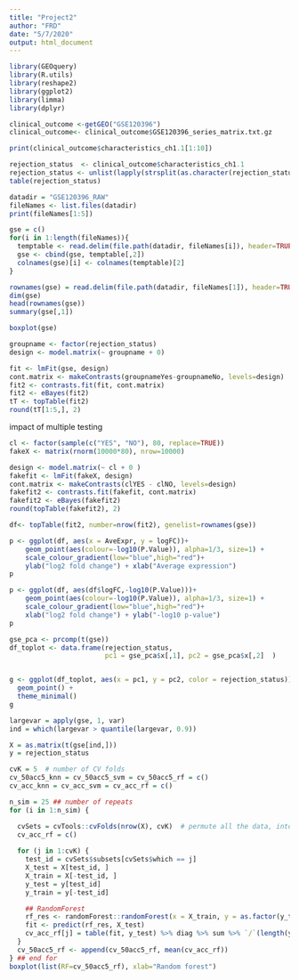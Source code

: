 ```yaml
---
title: "Project2"
author: "FRD"
date: "5/7/2020"
output: html_document
---
```


```r
library(GEOquery)
library(R.utils)
library(reshape2)
library(ggplot2)
library(limma)
library(dplyr)
```

```r
clinical_outcome <-getGEO("GSE120396")
clinical_outcome<- clinical_outcome$GSE120396_series_matrix.txt.gz

print(clinical_outcome$characteristics_ch1.1[1:10])

```

```r
rejection_status  <- clinical_outcome$characteristics_ch1.1
rejection_status <- unlist(lapply(strsplit(as.character(rejection_status), ": " ) , `[[` , 2)  )
table(rejection_status)
```

```r
datadir = "GSE120396_RAW"
fileNames <- list.files(datadir)
print(fileNames[1:5])
```

```r
gse = c()
for(i in 1:length(fileNames)){
  temptable <- read.delim(file.path(datadir, fileNames[i]), header=TRUE)
  gse <- cbind(gse, temptable[,2])
  colnames(gse)[i] <- colnames(temptable)[2]
}

rownames(gse) = read.delim(file.path(datadir, fileNames[1]), header=TRUE)[,1]
dim(gse)
head(rownames(gse))
summary(gse[,1])
```



```r
boxplot(gse)
```
```r
groupname <- factor(rejection_status)
design <- model.matrix(~ groupname + 0)

fit <- lmFit(gse, design)
cont.matrix <- makeContrasts(groupnameYes-groupnameNo, levels=design)
fit2 <- contrasts.fit(fit, cont.matrix)
fit2 <- eBayes(fit2)
tT <- topTable(fit2)
round(tT[1:5,], 2)
```

impact of multiple testing
```r
cl <- factor(sample(c("YES", "NO"), 80, replace=TRUE))
fakeX <- matrix(rnorm(10000*80), nrow=10000)

design <- model.matrix(~ cl + 0 )
fakefit <- lmFit(fakeX, design)
cont.matrix <- makeContrasts(clYES - clNO, levels=design)
fakefit2 <- contrasts.fit(fakefit, cont.matrix)
fakefit2 <- eBayes(fakefit2)
round(topTable(fakefit2), 2)
```
```r
df<- topTable(fit2, number=nrow(fit2), genelist=rownames(gse))

p <- ggplot(df, aes(x = AveExpr, y = logFC))+
    geom_point(aes(colour=-log10(P.Value)), alpha=1/3, size=1) +
    scale_colour_gradient(low="blue",high="red")+
    ylab("log2 fold change") + xlab("Average expression")
p

```
```r
p <- ggplot(df, aes(df$logFC,-log10(P.Value)))+
    geom_point(aes(colour=-log10(P.Value)), alpha=1/3, size=1) +
    scale_colour_gradient(low="blue",high="red")+
    xlab("log2 fold change") + ylab("-log10 p-value")
p
```
```r
gse_pca <- prcomp(t(gse))
df_toplot <- data.frame(rejection_status, 
                        pc1 = gse_pca$x[,1], pc2 = gse_pca$x[,2]  )


g <- ggplot(df_toplot, aes(x = pc1, y = pc2, color = rejection_status)) + 
  geom_point() + 
  theme_minimal() 
g
```

```r
largevar = apply(gse, 1, var)
ind = which(largevar > quantile(largevar, 0.9))

X = as.matrix(t(gse[ind,]))
y = rejection_status

cvK = 5  # number of CV folds
cv_50acc5_knn = cv_50acc5_svm = cv_50acc5_rf = c()
cv_acc_knn = cv_acc_svm = cv_acc_rf = c()

n_sim = 25 ## number of repeats
for (i in 1:n_sim) {

  cvSets = cvTools::cvFolds(nrow(X), cvK)  # permute all the data, into 5 folds
  cv_acc_rf = c()
  
  for (j in 1:cvK) {
    test_id = cvSets$subsets[cvSets$which == j]
    X_test = X[test_id, ]
    X_train = X[-test_id, ]
    y_test = y[test_id]
    y_train = y[-test_id]

    ## RandomForest
    rf_res <- randomForest::randomForest(x = X_train, y = as.factor(y_train))
    fit <- predict(rf_res, X_test)
    cv_acc_rf[j] = table(fit, y_test) %>% diag %>% sum %>% `/`(length(y_test))
  }
  cv_50acc5_rf <- append(cv_50acc5_rf, mean(cv_acc_rf))
} ## end for
boxplot(list(RF=cv_50acc5_rf), xlab="Random forest")
```

